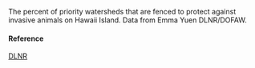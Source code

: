 The percent of priority watersheds that are fenced to protect against invasive animals on Hawaii Island. Data from Emma Yuen DLNR/DOFAW.

#### Reference

[DLNR](NA)